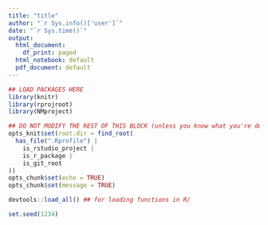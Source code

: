```yaml
---
title: "title"
author: "`r Sys.info()['user']`"
date: "`r Sys.time()`"
output:
  html_document:
    df_print: paged
  html_notebook: default
  pdf_document: default
---
```


```r
## LOAD PACKAGES HERE
library(knitr)
library(rprojroot)
library(NMproject)

## DO NOT MODIFY THE REST OF THIS BLOCK (unless you know what you're doing)
opts_knit$set(root.dir = find_root(
  has_file(".Rprofile") | 
    is_rstudio_project | 
    is_r_package | 
    is_git_root
))
opts_chunk$set(echo = TRUE)
opts_chunk$set(message = TRUE)
```

```r
devtools::load_all() ## for loading functions in R/

set.seed(1234)
```

